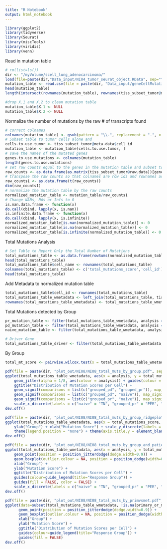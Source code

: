 ```yaml
---
title: "R Notebook"
output: html_notebook
---
```


```r
library(ggplot2)
library(tidyverse)
library(Seurat)
library(miscTools)
library(viridis)
library(venn)
```

Read in mutation table
```r
# rm(list=ls())
dir <- "/myVolume/scell_lung_adenocarcinoma/"
load(file=paste(dir,"Data_input/NI04_tumor_seurat_object.RData", sep=""))
mutation_table <- read.csv(file = paste(dir, "Data_input/geneCellMutationCounts_2.27.19.csv", sep = ""), header = T, row.names = 1)
head(mutation_table)
length(intersect(rownames(mutation_table), rownames(tiss_subset_tumor@meta.data)))
```

```r
#drop X.1 and X.2 to clean mutation table
mutation_table$X.1 <- NULL
mutation_table$X.2 <- NULL
```

Normalize the number of mutations by the raw # of transcripts found
```r
# correct colnames
colnames(mutation_table) <- gsub(pattern = "\\.", replacement = "-", x = colnames(mutation_table))
# Subset table to tumor cells alone and 
cells.to.use.tumor <- tiss_subset_tumor@meta.data$cell_id
mutation_table <- mutation_table[cells.to.use.tumor, ]
# save the names of the mutated genes
genes.to.use.mutations <- colnames(mutation_table)
length(genes.to.use.mutations)
# set raw counts equal to the genes in the mutation table and subset to only tumor cells
raw_counts <- as.data.frame(as.matrix(tiss_subset_tumor@raw.data))[genes.to.use.mutations, cells.to.use.tumor]
# transpose the raw counts so that colnames are row ids and rownames are cell ids (same as the mutation table)
raw_counts1 <- as.data.frame(t(raw_counts))
dim(raw_counts1)
# normalize the mutation table by the raw counts
normalized_mutation_table <- mutation_table/raw_counts1
# Change NANs, NAs or Infs to 0
is.nan.data.frame <- function(x)
do.call(cbind, lapply(x, is.nan))
is.infinite.data.frame <- function(x)
do.call(cbind, lapply(x, is.infinite))
normalized_mutation_table[is.nan(normalized_mutation_table)] <- 0
normalized_mutation_table[is.na(normalized_mutation_table)] <- 0
normalized_mutation_table[is.infinite(normalized_mutation_table)] <- 0
```

Total Mutations Analysis
```r
# Set Table to Report Only the Total Number of Mutations
total_mutations_table <- as.data.frame(rowSums(normalized_mutation_table))
head(total_mutations_table)
total_mutations_table$cell_name <- rownames(total_mutations_table)
colnames(total_mutations_table) <- c('total_mutations_score','cell_id')
head(total_mutations_table)
```

Add Metadata to normalized mutation table
```r
total_mutations_table$cell_id <- rownames(total_mutations_table)
total_mutations_table_wmetadata <- left_join(total_mutations_table, tiss_subset_tumor@meta.data, by = 'cell_id')
rownames(total_mutations_table_wmetadata) <- total_mutations_table_wmetadata$cell_id
```

Total Mutations detected by Group
```r
pr_mutation_table <- filter(total_mutations_table_wmetadata, analysis == 'grouped_pr')
pd_mutation_table <- filter(total_mutations_table_wmetadata, analysis == 'grouped_pd')
naive_mutation_table <- filter(total_mutations_table_wmetadata, analysis == 'naive')

# Driver Gene
total_mutations_table_driver <- filter(total_mutations_table_wmetadata, driver_gene == 'EGFR' | driver_gene == 'ALK')
```

By Group
```r
total_mt_score <- pairwise.wilcox.test(x = total_mutations_table_wmetadata$total_mutations_score, g = total_mutations_table_wmetadata$analysis)

pdf(file = paste(dir, "plot_out/NI08/NI08_total_muts_by_group.pdf", sep = ""))
ggplot(total_mutations_table_wmetadata, aes(x = analysis, y = total_mutations_score, fill = analysis)) + geom_boxplot(outlier.shape = NA) + 
    geom_jitter(alpha = 1/8, aes(colour = analysis)) + guides(colour = FALSE, fill = FALSE) + xlab("Group") + ylab("Mutation Score") + 
    ggtitle("Distribution of Mutation Scores per Cell") + 
    geom_signif(comparisons = list(c("grouped_pd", "grouped_pr")), map_signif_level=TRUE, y_position = 45, annotations = '< 2e-16') + 
    geom_signif(comparisons = list(c("grouped_pd", "naive")), map_signif_level=TRUE, y_position = 50, annotations = '< 2e-16') + 
    geom_signif(comparisons = list(c("grouped_pr", "naive")), map_signif_level=TRUE, y_position = 40, annotations = '0.023') +
    scale_x_discrete(labels = c("naive" = "TN", "grouped_pr" = "PER", "grouped_pd" = "PD"), limits=c("naive","grouped_pr","grouped_pd"))
dev.off()

pdf(file = paste(dir, "plot_out/NI08/NI08_total_muts_by_group_ridgeplot.pdf", sep = ""))
ggplot(total_mutations_table_wmetadata, aes(x = total_mutations_score, y = analysis, fill = analysis)) + geom_density_ridges(alpha=.7) + 
    ylab("Group") + xlab("Mutation Score") + scale_y_discrete(labels = c("PD", "PER", "TN")) + 
    theme(legend.position = "none") + theme(axis.title.y = element_blank())
dev.off()

pdf(file = paste(dir, "plot_out/NI08/NI08_total_muts_by_group_and_patient.pdf", sep = ""))
ggplot(total_mutations_table_wmetadata, aes(x = analysis, y = total_mutations_score, color = patient_id)) +
    geom_point(position = position_jitterdodge(dodge.width=0.9)) +
    geom_boxplot(outlier.colour = NA, position = position_dodge(width=0.9)) +
    xlab("Group") +
    ylab("Mutation Score") +
    ggtitle("Distribution of Mutation Scores per Cell") +
    guides(colour=guide_legend(title="Response Group")) +
    guides(fill = FALSE, color = FALSE) +
    scale_x_discrete(labels = c("naive" = "TN", "grouped_pr" = "PER", "grouped_pd" = "PD"), limits=c("naive","grouped_pr","grouped_pd"))
dev.off()

pdf(file = paste(dir, "plot_out/NI08/NI08_total_muts_by_primvsmet.pdf", sep = ""))
ggplot(data=subset(total_mutations_table_wmetadata, !is.na(primary_or_metastaic)), aes(x = primary_or_metastaic , y = total_mutations_score, color = analysis)) +
      geom_point(position = position_jitterdodge(dodge.width=0.9)) +
      geom_boxplot(outlier.colour = NA, position = position_dodge(width=0.9)) +
      xlab("Group") +
      ylab("Mutation Score") +
      ggtitle("Distribution of Mutation Scores per Cell") +
      guides(colour=guide_legend(title="Response Group")) +
      guides(fill = FALSE)
dev.off()
```

